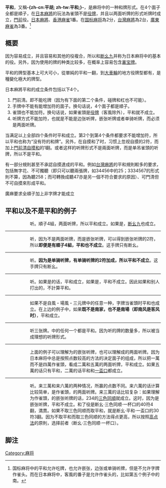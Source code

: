 {{NoteTA|G1=MA}}
'''平和'''，又稱'''-{zh-cn:平胡; zh-tw:平和;}-'''，是麻将中的一种和牌形式。在4个面子全都是順子，在[[日本麻將|日本麻將]]的玩法為雀頭不是[[役牌|役牌]]，并且以两面听牌的形式听牌时成立，[[門前清|門前]]役。[[日本麻將|日本麻將]]、[[香港麻雀|香港麻雀]]1番。在[[国标麻将|国标麻将]]為2分，[[台灣麻將|台灣麻將]]為2台，[[廣東麻雀|廣東麻雀]]為3番。<ref>国标麻将中的平和允许吃牌，也允许嵌张，边张或单骑听牌，但是不允许字牌作雀头。而在日本麻将中，客風的番子是允许作雀头的，比如第五个例子中的南。</ref>

== 概要 ==
因为容易成立，并且容易和其他的役複合，所以和[[断幺九|断幺九]]并称为日本麻将中的基本的役。另外，因为使用的牌的种类比较多，在概率上容易包含[[懸賞牌|裏宝牌]]。

平和的牌型基本上可大可小，從單純的平和一翻，到[[大車輪|大車輪]]的地方役牌型都有，是種變化極大的牌型。

日本麻將平和的成立条件包括以下4个。
# 門前清。即不能吃牌（因为有下面的第二个条件，碰牌和杠也不可能）。
# 手牌中不能有能增加符的面子。换句话说，4个面子都是順子。
# 雀頭也不能加符。换句话说，如果雀頭是[[役牌|役牌]]（客風除外），平和就不成立。
# 听牌方式不能加符，也就是不能是边张听牌，嵌张听牌或者单骑听牌，而必须是两面听牌。
当满足以上全部四个条件时平和成立。第2个到第4个条件都要求不能增加符，所以平和也称为“没有符的和牌”。另外，在自摸和了时，习惯上忽视自摸的2符，而加上[[門前清自摸和|門前清自摸和]]的1翻。{{牌画|三萬}}{{牌画|四萬}}{{牌画|五萬}}{{牌画|六萬}}或者{{牌画|二萬}}{{牌画|三萬}}{{牌画|四萬}}{{牌画|五萬}}{{牌画|六萬}}{{牌画|七萬}}{{牌画|八萬}}这样的听牌形式不是兩面听牌，而是单吊雀頭的听牌，所以不是平和。

有一部分規則甚至不承認自摸達成的平和。例如[[台灣麻將|台灣麻將]]的平和規則較多的要求，包括無字花、不可獨聽（即只可以聽兩張牌，如34456中的25；3334567的形式則不算，因為聽258；而可轉換成聽47亦是另一個不符合要求的原因）、可門清但不可自摸來形成平和。

廣麻要求全順子加上非字牌才能成立

== 平和以及不是平和的例子 ==
: {{牌画|三萬}}{{牌画|四萬}}{{牌画|五萬}}{{牌画|五萬}}{{牌画|六萬}}{{牌画|七萬}}{{牌画|二筒}}{{牌画|三筒}}{{牌画|四筒}}{{牌画|三索}}{{牌画|三索}}{{牌画|七索}}{{牌画|八索}}

:: 听{{牌画|六索}}{{牌画|九索}}。順子4組，两面听牌，所以平和成立。如果是{{牌画|六索}}，[[断幺九|断幺九]]也成立。
----

: {{牌画|三萬}}{{牌画|四萬}}{{牌画|五萬}}{{牌画|五萬}}{{牌画|六萬}}{{牌画|七萬}}{{牌画|二筒}}{{牌画|三筒}}{{牌画|四筒}}{{牌画|三索}}{{牌画|三索}}{{牌画|六索}}{{牌画|八索}}

:: 听{{牌画|七索}}，因为不是两面听牌，而是嵌张听牌，可以得到嵌张听牌的2符，所以'''即便是有順子4組，平和也不成立'''。这手牌只有断幺。
----

: {{牌画|三萬}}{{牌画|四萬}}{{牌画|五萬}}{{牌画|五萬}}{{牌画|六萬}}{{牌画|七萬}}{{牌画|二筒}}{{牌画|三筒}}{{牌画|四筒}}{{牌画|二索}}{{牌画|三索}}{{牌画|四索}}{{牌画|五索}}

:: 听{{牌画|二索}}{{牌画|五索}}。'''因为是单骑听牌，有单骑听牌的2符加成，所以平和不成立'''。这手牌只有断幺。
----

: {{牌画|三萬}}{{牌画|四萬}}{{牌画|五萬}}{{牌画|五萬}}{{牌画|六萬}}{{牌画|七萬}}{{牌画|一筒}}{{牌画|二筒}}{{牌画|三筒}}{{牌画|三索}}{{牌画|三索}}{{牌画|三索}}{{牌画|四索}}

:: 听{{牌画|二索}}{{牌画|五索}}{{牌画|四索}}。如果是{{牌画|二索}}{{牌画|五索}}的话，平和成立，如果是{{牌画|四索}}，平和不成立。因此如果和别人打出的{{牌画|四索}}，不計算平和。
----

: {{牌画|三萬}}{{牌画|四萬}}{{牌画|五萬}}{{牌画|五萬}}{{牌画|六萬}}{{牌画|七萬}}{{牌画|二筒}}{{牌画|三筒}}{{牌画|四筒}}{{牌画|南}}{{牌画|南}}{{牌画|七索}}{{牌画|八索}}

:: 如果不是自風・場風・三元牌中的任意一种，字牌当雀頭时平和也成立。在上边的例子中，如果'''既不是南家，也不是南場（即南风是客风时）'''，平和成立。
----

: {{牌画|三萬}}{{牌画|四萬}}{{牌画|五萬}}{{牌画|六萬}}{{牌画|七萬}}{{牌画|二筒}}{{牌画|三筒}}{{牌画|四筒}}{{牌画|三索}}{{牌画|三索}}{{牌画|七索}}{{牌画|八索}}{{牌画|九索}}

:: 听三张牌。{{牌画|二萬}}{{牌画|五萬}}{{牌画|八萬}}中的任何一个都是平和。因为听的牌的数量多，所以被当成理想的听牌形式。
----

: {{牌画|一萬}}{{牌画|一萬}}{{牌画|二萬}}{{牌画|三萬}}{{牌画|三萬}}{{牌画|四萬}}{{牌画|四萬}}{{牌画|二索}}{{牌画|三索}}{{牌画|四索}}{{牌画|七索}}{{牌画|八索}}{{牌画|九索}}

:: 上面的例子可以理解为{{牌画|二萬}}的嵌张听牌，也可以理解成{{牌画|二萬}}{{牌画|五萬}}的两面听牌。因为日本麻将中总是按照点数较高的方法的决定面子的组成，所以把一萬而不是四萬作雀頭，看成二萬和五萬的两面听牌，平和成立。如果五萬的话只有平和，二萬的话平和和[[一盃口|一盃口]]都成立。
----

: {{牌画|二萬}}{{牌画|二萬}}{{牌画|三萬}}{{牌画|四萬}}{{牌画|四萬}}{{牌画|五萬}}{{牌画|五萬}}{{牌画|二索}}{{牌画|三索}}{{牌画|四索}}{{牌画|二筒}}{{牌画|三筒}}{{牌画|四筒}}

:: 听{{牌画|三萬}}{{牌画|六萬}}。来三萬和来六萬的两种情况，所赢的点数不同。来六萬的话计算比较简单，是{{牌画|二萬}}{{牌画|二萬}}作雀頭，{{牌画|四萬}}{{牌画|五萬}}的两面听牌。来三萬的话比较复杂：如果理解为{{牌画|五萬}}{{牌画|五萬}}作雀頭，{{牌画|二萬}}{{牌画|四萬}}的嵌张听牌的话，234的[[三色同順|三色同順]]就成立。这时，因为是嵌张听牌，平和不成立。和了役是断幺·三色同顺·一杯口的40符4翻，満貫。如果不取三色同顺而取平和，就是断幺·平和·一盃口的30符3翻。因为不取平和而取三色同顺的方法得点更高，所以按照[[日本麻將計分方法#高点法|高点法]]的原則，选择前者（断幺·三色同顺·一杯口）。

==脚注==
<references />

{{日本麻将}}

[[Category:麻将|Category:麻将]]